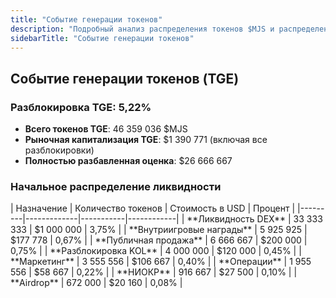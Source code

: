 ```yaml
---
title: "Событие генерации токенов"
description: "Подробный анализ распределения токенов $MJS и распределения ликвидности на TGE"
sidebarTitle: "Событие генерации токенов"
---
```


## Событие генерации токенов (TGE)

### Разблокировка TGE: 5,22%
- **Всего токенов TGE**: 46 359 036 $MJS
- **Рыночная капитализация TGE**: $1 390 771 (включая все разблокировки)
- **Полностью разбавленная оценка**: $26 666 667

### Начальное распределение ликвидности

<Card className='mt-4 w-fit'>
| Назначение | Количество токенов | Стоимость в USD | Процент |
|---------|-------------|-----------|------------|
| **Ликвидность DEX** | 33 333 333 | $1 000 000 | 3,75% |
| **Внутриигровые награды** | 5 925 925 | $177 778 | 0,67% |
| **Публичная продажа** | 6 666 667 | $200 000 | 0,75% |
| **Разблокировка KOL** | 4 000 000 | $120 000 | 0,45% |
| **Маркетинг** | 3 555 556 | $106 667 | 0,40% |
| **Операции** | 1 955 556 | $58 667 | 0,22% |
| **НИОКР** | 916 667 | $27 500 | 0,10% |
| **Airdrop** | 672 000 | $20 160 | 0,08% |
</Card>